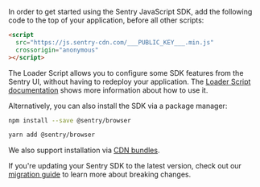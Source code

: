 In order to get started using the Sentry JavaScript SDK, add the following code to the top of your application, before all other scripts:

```html
<script
  src="https://js.sentry-cdn.com/___PUBLIC_KEY___.min.js"
  crossorigin="anonymous"
></script>
```

The Loader Script allows you to configure some SDK features from the Sentry UI, without having to redeploy your application. The [Loader Script documentation](/platforms/javascript/install/loader/) shows more information about how to use it.

Alternatively, you can also install the SDK via a package manager:

```bash {tabTitle:npm}
npm install --save @sentry/browser
```

```bash {tabTitle:Yarn}
yarn add @sentry/browser
```

<Note>

We also support installation via [CDN bundles](/platforms/javascript/install/loader/#cdn).

</Note>

If you're updating your Sentry SDK to the latest version, check out our [migration guide](https://github.com/getsentry/sentry-javascript/blob/master/MIGRATION.md) to learn more about breaking changes.
